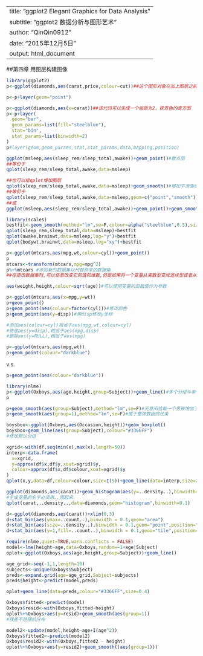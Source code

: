 
---
title: "ggplot2 Elegant Graphics for Data Analysis"
subtitle: "ggplot2 数据分析与图形艺术"
author: "QinQin0912"
date: "2015年12月5日"
output: html_document
---

##第四章 用图层构建图像
```r
library(ggplot2)
p<-ggplot(diamonds,aes(carat,price,colour=cut))##这个图形对象在加上图层之前无法显示,因此你现在什么也看不见
```

```r
p<-p+layer(geom="point")
```

```r
p<-ggplot(diamonds,aes(x=carat))##该代码可以生成一个组距为2，铁青色的直方图
p<-p+layer(
  geom="bar",
  geom_params=list(fill="steelblue"),
  stat="bin",
  stat_params=list(binwidth=2)
)
p#layer(geom,geom_params,stat,stat_params,data,mapping,position)
```


```r
ggplot(msleep,aes(sleep_rem/sleep_total,awake))+geom_point()#散点图
##等价于
qplot(sleep_rem/sleep_total,awake,data=msleep)

##也可以给qplot增加图层
qplot(sleep_rem/sleep_total,awake,data=msleep)+geom_smooth()#增加平滑曲线
##等价于
qplot(sleep_rem/sleep_total,awake,data=msleep,geom=c("point","smooth"))
##或
ggplot(msleep,aes(sleep_rem/sleep_total,awake))+geom_point()+geom_smooth()
```

```r
library(scales)
bestfit<-geom_smooth(method="lm",se=F,colour=alpha("steelblue",0.5),size=2)
qplot(sleep_rem,sleep_total,data=msleep)+bestfit
qplot(awake,brainwt,data=msleep,log="y")+bestfit
qplot(bodywt,brainwt,data=msleep,log="xy")+bestfit
```

```r
p<-ggplot(mtcars,aes(mpg,wt,colour=cyl))+geom_point()
p
mtcars<-transform(mtcars,mpg=mpg^2)
p%+%mtcars #添加新的数据集以代替原来的数据集
##在更改数据集时,可以任意改变它的值和维数,但是如果将一个变量从离散型变成连续型或者从连续型和离散型,那么也需要改变相应的默认标度。
```

```r
aes(weight,height,colour=sqrt(age))#可以使用变量的函数值作为参数
```

```r
p<-ggplot(mtcars,aes(x=mpg,y=wt))
p+geom_point()
p+geom_point(aes(colour=factor(cyl)))#修改颜色
p+geom_point(aes(y=disp))#用disp修改y坐标

#添加aes(colour=cyl)相当于aes(mpg,wt,colour=cyl)
#修改aes(y=disp),相当于aes(mpg,disp)
#删除aes(y=NULL),相当于aes(mpg)
```

```r
p<-ggplot(mtcars,aes(mpg,wt))
p+geom_point(colour="darkblue")
```
v.s.
```r
p+geom_point(aes(colour="darkblue"))
```

```r
library(nlme)
p<-ggplot(Oxboys,aes(age,height,group=Subject))+geom_line()#多个分组与单个图形属性
p
```

```r
p+geom_smooth(aes(group=Subject),method="lm",se=F)#无意间给每一个男孩增加了一跳光滑线条
p+geom_smooth(aes(group=1),method="lm",se=F)#属于整体数据的线条
```

```r
boysbox<-ggplot(Oxboys,aes(Occasion,height))+geom_boxplot()
boysbox+geom_line(aes(group=Subject),colour="#3366FF")
#修改默认分组
```

```r
xgrid<-with(df,seq(min(x),max(x),length=50))
interp<-data.frame(
  x=xgrid,
  y=approx(df$x,df$y,xout=xgrid)$y,
  colour=approx(df$x,df$colour,xout=xgrid)$y
)
qplot(x,y,data=df,colour=colour,size=I(5))+geom_line(data=interp,size=2)

```

```r
ggplot(diamonds,aes(carat))+geom_histogram(aes(y=..density..),binwidth=0.1)
#生成变量的名字必须用..围起来.
qplot(carat,..density..,data=diamonds,geom="histogram",binwidth=0.1)
```

```r
d<-ggplot(diamonds,aes(carat))+xlim(0,3)
d+stat_bin(aes(ymax=..count..),binwidth = 0.1,geom="area")
d+stat_bin(aes(size=..density..),binwidth = 0.1,geom="point",position="identity")
d+stat_bin(aes(y=1,fill=..count..),binwidth = 0.1,geom="tile",position="identity")
```

```r
require(nlme,quiet=TRUE,warn.conflicts = FALSE)
model<-lme(height~age,data=Oxboys,random=~1+age|Subject)
oplot<-ggplot(Oxboys,aes(age,height,group=Subject))+geom_line()

age_grid<-seq(-1,1,length=10)
subjects<-unique(Oxboys$Subject)
preds<-expand.grid(age=age_grid,Subject=subjects)
preds$height<-predict(model,preds)

oplot+geom_line(data=preds,colour="#3366FF",size=0.4)

Oxboys$fitted<-predict(model)
Oxboys$resid<-with(Oxboys,fitted-height)
oplot%+%Oxboys+aes(y=resid)+geom_smooth(aes(group=1))
#残差不是随机分布

model2<-update(model,height~age+I(age^2))
Oxboys$fitted2<-predict(model2)
Oxboys$resid2<-with(Oxboys,fitted2 - height)
oplot%+%Oxboys+aes(y=resid2)+geom_smooth((aes(group=1)))
```
